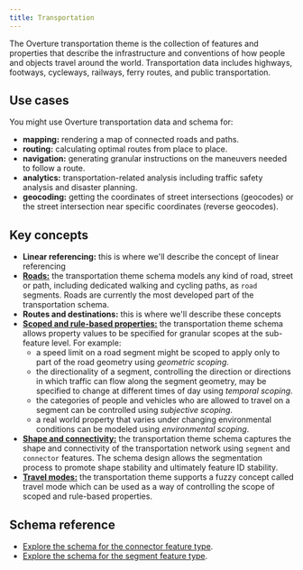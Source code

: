 ```yaml
---
title: Transportation
---
```




The Overture transportation theme is the collection of features and properties that describe the infrastructure and conventions of how people and objects travel around the world. Transportation data includes highways, footways, cycleways, railways, ferry routes, and public transportation.


## Use cases

You might use Overture transportation data and schema for:

- **mapping:** rendering a map of connected roads and paths.
- **routing:** calculating optimal routes from place to place.
- **navigation:** generating granular instructions on the maneuvers needed to
  follow a route.
- **analytics:** transportation-related analysis including traffic safety
  analysis and disaster planning.
- **geocoding:** getting the coordinates of street intersections (geocodes) or
  the street intersection near specific coordinates (reverse geocodes).

## Key concepts

- **Linear referencing:** this is where we'll describe the concept of linear referencing
- **[Roads:](/schema/concepts/by-theme/transportation/roads)** the transportation theme schema models any kind of road, street or
path, including dedicated walking and cycling paths, as `road` segments. Roads are currently the most developed part of the transportation schema. 
- **Routes and destinations:** this is where we'll describe these concepts
- **[Scoped and rule-based properties:](/schema/concepts/scoping-rules)** the transportation theme schema allows property values to be specified for granular scopes at the sub-feature level. For example:
  - a speed limit on a road segment might be scoped to apply only to part of the
  road geometry using _geometric scoping_.
  - the directionality of a segment, controlling the direction or directions in
  which traffic can flow along the segment geometry, may be specified to change
  at different times of day using _temporal scoping_.
  - the categories of people and vehicles who are allowed to travel on a segment
  can be controlled using _subjective scoping_.
  - a real world property that varies under changing environmental conditions can
  be modeled using _environmental scoping_.
- **[Shape and connectivity:](/schema/concepts/by-theme/transportation/shape-connectivity)** the transportation theme schema captures the shape
and connectivity of the transportation network using `segment` and `connector`
features. The schema design allows the segmentation process to promote shape
stability and ultimately feature ID stability. 
- **[Travel modes:](/schema/concepts/by-theme/transportation/travel-modes)** the transportation theme supports a fuzzy concept called
travel mode which can be used as a way of controlling the scope of scoped
and rule-based properties. 


## Schema reference
- [Explore the schema for the connector feature type](/schema/reference/transportation/connector).
- [Explore the schema for the segment feature type](/schema/reference/transportation/segment).

